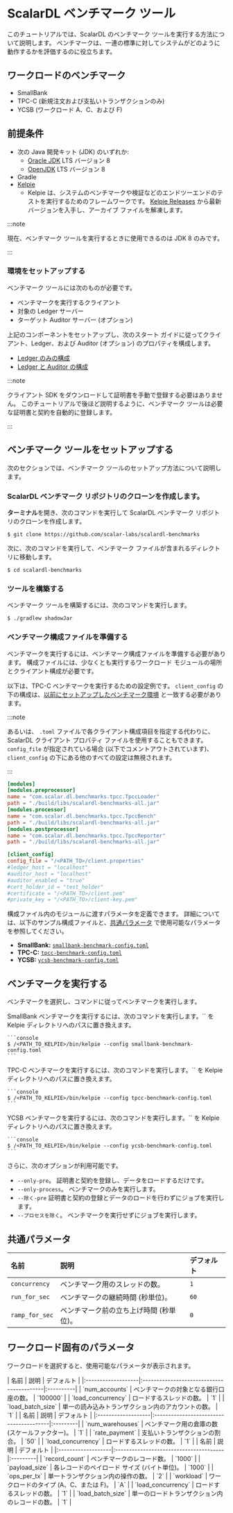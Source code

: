 # ScalarDL ベンチマーク ツール


<TranslationBanner />


<TranslationBanner />

このチュートリアルでは、ScalarDL のベンチマーク ツールを実行する方法について説明します。 ベンチマークは、一連の標準に対してシステムがどのように動作するかを評価するのに役立ちます。

## ワークロードのベンチマーク

- SmallBank
- TPC-C (新規注文および支払いトランザクションのみ)
- YCSB (ワークロード A、C、および F)

## 前提条件

- 次の Java 開発キット (JDK) のいずれか:
   - [Oracle JDK](https://www.oracle.com/java/technologies/downloads/) LTS バージョン 8
   - [OpenJDK](https://openjdk.org/install/) LTS バージョン 8
- Gradle
- [Kelpie](https://github.com/scalar-labs/kelpie)
   - Kelpie は、システムのベンチマークや検証などのエンドツーエンドのテストを実行するためのフレームワークです。 [Kelpie Releases](https://github.com/scalar-labs/kelpie/releases) から最新バージョンを入手し、アーカイブ ファイルを解凍します。

:::note

現在、ベンチマーク ツールを実行するときに使用できるのは JDK 8 のみです。

:::

### 環境をセットアップする

ベンチマーク ツールには次のものが必要です。

- ベンチマークを実行するクライアント
- 対象の Ledger サーバー
- ターゲット Auditor サーバー (オプション)

上記のコンポーネントをセットアップし、次のスタート ガイドに従ってクライアント、Ledger、および Auditor  (オプション) のプロパティを構成します。

- [Ledger のみの構成](../getting-started.mdx)
- [Ledger と Auditor の構成](../getting-started-auditor.mdx)

:::note

クライアント SDK をダウンロードして証明書を手動で登録する必要はありません。 このチュートリアルで後ほど説明するように、ベンチマーク ツールは必要な証明書と契約を自動的に登録します。

:::

## ベンチマーク ツールをセットアップする

次のセクションでは、ベンチマーク ツールのセットアップ方法について説明します。

### ScalarDL ベンチマーク リポジトリのクローンを作成します。

**ターミナル**を開き、次のコマンドを実行して ScalarDL ベンチマーク リポジトリのクローンを作成します。

```console
$ git clone https://github.com/scalar-labs/scalardl-benchmarks
```

次に、次のコマンドを実行して、ベンチマーク ファイルが含まれるディレクトリに移動します。

```console
$ cd scalardl-benchmarks
```

### ツールを構築する

ベンチマーク ツールを構築するには、次のコマンドを実行します。

```console
$ ./gradlew shadowJar
```

### ベンチマーク構成ファイルを準備する

ベンチマークを実行するには、ベンチマーク構成ファイルを準備する必要があります。 構成ファイルには、少なくとも実行するワークロード モジュールの場所とクライアント構成が必要です。

以下は、TPC-C ベンチマークを実行するための設定例です。 `client_config` の下の構成は、[以前にセットアップしたベンチマーク環境](#set-up-your-environment) と一致する必要があります。

:::note

あるいは、 `.toml` ファイルで各クライアント構成項目を指定する代わりに、ScalarDL クライアント プロパティ ファイルを使用することもできます。 `config_file` が指定されている場合 (以下でコメントアウトされています)、`client_config` の下にある他のすべての設定は無視されます。

:::

```toml
[modules]
[modules.preprocessor]
name = "com.scalar.dl.benchmarks.tpcc.TpccLoader"
path = "./build/libs/scalardl-benchmarks-all.jar"
[modules.processor]
name = "com.scalar.dl.benchmarks.tpcc.TpccBench"
path = "./build/libs/scalardl-benchmarks-all.jar"
[modules.postprocessor]
name = "com.scalar.dl.benchmarks.tpcc.TpccReporter"
path = "./build/libs/scalardl-benchmarks-all.jar"

[client_config]
config_file = "/<PATH_TO>/client.properties"
#ledger_host = "localhost"
#auditor_host = "localhost"
#auditor_enabled = "true"
#cert_holder_id = "test_holder"
#certificate = "/<PATH_TO>/client.pem"
#private_key = "/<PATH_TO>/client-key.pem"
```

構成ファイル内のモジュールに渡すパラメータを定義できます。 詳細については、以下のサンプル構成ファイルと、[共通パラメータ](#common-parameters) で使用可能なパラメータを参照してください。

- **SmallBank:** [`smallbank-benchmark-config.toml`](https://github.com/scalar-labs/scalardl-benchmarks/blob/master/smallbank-benchmark-config.toml)
- **TPC-C:** [`tpcc-benchmark-config.toml`](https://github.com/scalar-labs/scalardl-benchmarks/blob/master/tpcc-benchmark-config.toml)
- **YCSB:** [`ycsb-benchmark-config.toml`](https://github.com/scalar-labs/scalardl-benchmarks/blob/master/ycsb-benchmark-config.toml)

## ベンチマークを実行する

ベンチマークを選択し、コマンドに従ってベンチマークを実行します。

<Tabs groupId="benchmarks" queryString>
  <TabItem value="SmallBank" label="SmallBank" default>
    SmallBank ベンチマークを実行するには、次のコマンドを実行します。`<PATH_TO_KELPIE>` を Kelpie ディレクトリへのパスに置き換えます。

    ```console
    $ /<PATH_TO_KELPIE>/bin/kelpie --config smallbank-benchmark-config.toml
    ```
  </TabItem>
  <TabItem value="TPC-C" label="TPC-C">
    TPC-C ベンチマークを実行するには、次のコマンドを実行します。`<PATH_TO_KELPIE>` を Kelpie ディレクトリへのパスに置き換えます。

    ```console
    $ /<PATH_TO_KELPIE>/bin/kelpie --config tpcc-benchmark-config.toml
    ```
  </TabItem>
  <TabItem value="YCSB" label="YCSB">
    YCSB ベンチマークを実行するには、次のコマンドを実行します。`<PATH_TO_KELPIE>` を Kelpie ディレクトリへのパスに置き換えます。

    ```console
    $ /<PATH_TO_KELPIE>/bin/kelpie --config ycsb-benchmark-config.toml
    ```
  </TabItem>
</Tabs>

さらに、次のオプションが利用可能です。

- `--only-pre`。 証明書と契約を登録し、データをロードするだけです。
- `--only-process`。 ベンチマークのみを実行します。
- `--除く-pre` 証明書と契約の登録とデータのロードを行わずにジョブを実行します。
- `--プロセスを除く`。 ベンチマークを実行せずにジョブを実行します。

## 共通パラメータ

| 名前            | 説明                              | デフォルト |
|:---------------|:----------------------------------|:---------|
| `concurrency`  | ベンチマーク用のスレッドの数。         | `1`      |
| `run_for_sec`  | ベンチマークの継続時間 (秒単位)。      | `60`     |
| `ramp_for_sec` | ベンチマーク前の立ち上げ時間 (秒単位)。 | `0`      |

## ワークロード固有のパラメータ

ワークロードを選択すると、使用可能なパラメータが表示されます。

<Tabs groupId="benchmarks" queryString>
  <TabItem value="SmallBank" label="SmallBank" default>
    | 名前                | 説明                                      | デフォルト |
    |:-------------------|:------------------------------------------|:----------|
    | `num_accounts`     | ベンチマークの対象となる銀行口座の数。           | `100000` |
    | `load_concurrency` | ロードするスレッドの数。                      | `1`      |
    | `load_batch_size`  | 単一の読み込みトランザクション内のアカウントの数。 | `1`      |
  </TabItem>
  <TabItem value="TPC-C" label="TPC-C">
    | 名前                | 説明                                    | デフォルト |
    |:-------------------|:----------------------------------------|:---------|
    | `num_warehouses`   | ベンチマーク用の倉庫の数 (スケールファクター)。 | `1`      |
    | `rate_payment`     | 支払いトランザクションの割合。               | `50`     |
    | `load_concurrency` | ロードするスレッドの数。                    | `1`      |
  </TabItem>
  <TabItem value="YCSB" label="YCSB">
    | 名前                | 説明                                   | デフォルト |
    |:-------------------|:---------------------------------------|:---------|
    | `record_count`     | ベンチマークのレコード数。                 | `1000`   |
    | `payload_size`     | 各レコードのペイロード サイズ (バイト単位)。  | `1000`   |
    | `ops_per_tx`       | 単一トランザクション内の操作の数。           | `2`      |
    | `workload`         | ワークロードのタイプ (A、C、または F)。     | `A`      |
    | `load_concurrency` | ロードするスレッドの数。                   | `1`      |
    | `load_batch_size`  | 単一のロードトランザクション内のレコードの数。 | `1`      |
  </TabItem>
</Tabs>
